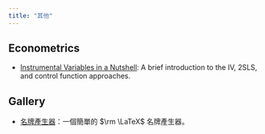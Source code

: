 ```yaml
---
title: "其他"
---
```


## Econometrics

- [Instrumental Variables in a Nutshell](/misc/nutshell-iv.html): A brief introduction to the IV, 2SLS, and control function approaches.

## Gallery

- [名牌產生器](/misc/name-tag.html)：一個簡單的 $\rm \LaTeX$ 名牌產生器。
